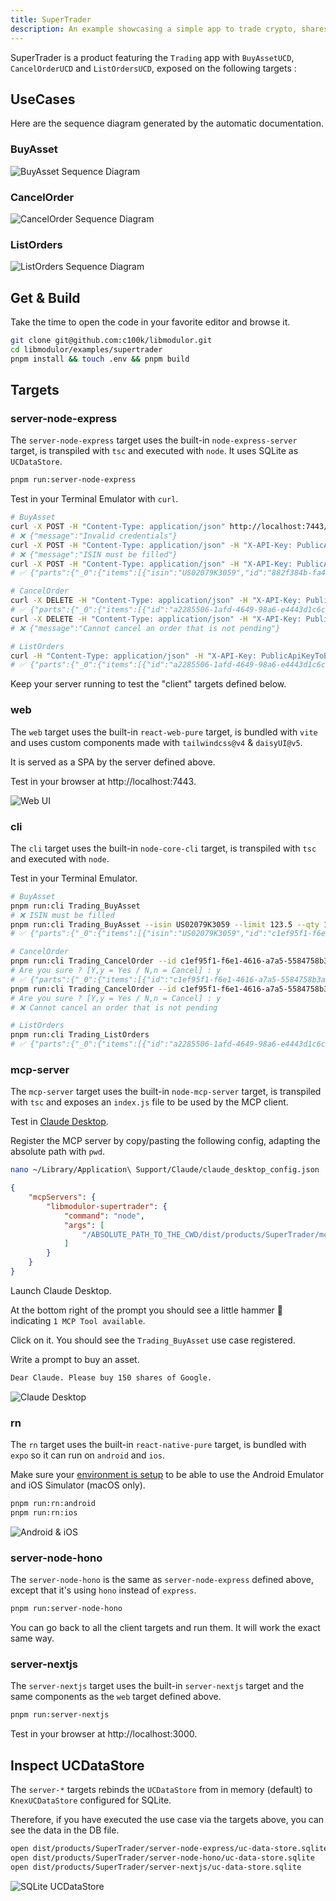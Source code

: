 ```yaml
---
title: SuperTrader
description: An example showcasing a simple app to trade crypto, shares and other assets.
---
```


SuperTrader is a product featuring the `Trading` app with `BuyAssetUCD`, `CancelOrderUCD` and `ListOrdersUCD`, exposed on the following targets :

<Cards>
    <Card description="Server running with Node.js and Express" href="#server-node-express" title="server-node-express"  />
    <Card description="SPA running with React" href="#web" title="web" />
    <Card description="Command Line Interface running with Node.js" href="#cli" title="cli" />
    <Card description="Local Stdio MCP Server running with Node.js" href="#mcp-server" title="mcp-server" />
    <Card description="Android & iOS mobile app" href="#rn" title="rn" />
    <Card description="Server running with Node.js and Hono" href="#server-node-hono" title="server-node-hono"  />
    <Card description="Server running with Next.js" href="#server-nextjs" title="server-nextjs"  />
</Cards>

## UseCases

Here are the sequence diagram generated by the automatic documentation.

### BuyAsset

![BuyAsset Sequence Diagram](./assets/supertrader-buy-asset-sequence-diagram.png)

### CancelOrder

![CancelOrder Sequence Diagram](./assets/supertrader-buy-asset-sequence-diagram.png)

### ListOrders

![ListOrders Sequence Diagram](./assets/supertrader-list-orders-sequence-diagram.png)

## Get & Build

<Callout>
    Take the time to open the code in your favorite editor and browse it.
</Callout>

```sh
git clone git@github.com:c100k/libmodulor.git
cd libmodulor/examples/supertrader
pnpm install && touch .env && pnpm build
```

## Targets

### server-node-express

The `server-node-express` target uses the built-in `node-express-server` target, is transpiled with `tsc` and executed with `node`. It uses SQLite as `UCDataStore`.

```sh
pnpm run:server-node-express
```

Test in your Terminal Emulator with `curl`.

```sh
# BuyAsset
curl -X POST -H "Content-Type: application/json" http://localhost:7443/api/v1/Trading_BuyAsset
# ❌ {"message":"Invalid credentials"}
curl -X POST -H "Content-Type: application/json" -H "X-API-Key: PublicApiKeyToBeChangedWhenDeploying" http://localhost:7443/api/v1/Trading_BuyAsset
# ❌ {"message":"ISIN must be filled"}
curl -X POST -H "Content-Type: application/json" -H "X-API-Key: PublicApiKeyToBeChangedWhenDeploying" -d '{"isin":"US02079K3059","limit":123.5,"qty":150}' http://localhost:7443/api/v1/Trading_BuyAsset
# ✅ {"parts":{"_0":{"items":[{"isin":"US02079K3059","id":"882f384b-fa46-424b-8b82-e0781ab1fbec","limit":123.5,"qty":150,"status":"pending"}],"total":1}}}

# CancelOrder
curl -X DELETE -H "Content-Type: application/json" -H "X-API-Key: PublicApiKeyToBeChangedWhenDeploying" -d '{"id":"882f384b-fa46-424b-8b82-e0781ab1fbec"}' http://localhost:7443/api/v1/Trading_CancelOrder
# ✅ {"parts":{"_0":{"items":[{"id":"a2285506-1afd-4649-98a6-e4443d1c6ce7","isin":"US02079K3059","limit":123.5,"qty":150,"status":"cancelled"}],"total":1}}}
curl -X DELETE -H "Content-Type: application/json" -H "X-API-Key: PublicApiKeyToBeChangedWhenDeploying" -d '{"id":"882f384b-fa46-424b-8b82-e0781ab1fbec"}' http://localhost:7443/api/v1/Trading_CancelOrder
# ❌ {"message":"Cannot cancel an order that is not pending"}

# ListOrders
curl -H "Content-Type: application/json" -H "X-API-Key: PublicApiKeyToBeChangedWhenDeploying" http://localhost:7443/api/v1/Trading_ListOrders
# ✅ {"parts":{"_0":{"items":[{"id":"a2285506-1afd-4649-98a6-e4443d1c6ce7","isin":"US02079K3059","limit":123.5,"qty":150,"status":"cancelled"}],"total":1}}}
```

<Callout>
    Keep your server running to test the "client" targets defined below.
</Callout>

### web

The `web` target uses the built-in `react-web-pure` target, is bundled with `vite` and uses custom components made with `tailwindcss@v4` & `daisyUI@v5`.

It is served as a SPA by the server defined above.

Test in your browser at http://localhost:7443.

![Web UI](./assets/supertrader-target-web-tailwindcss-daisyui.png)

### cli

The `cli` target uses the built-in `node-core-cli` target, is transpiled with `tsc` and executed with `node`.

Test in your Terminal Emulator.

```sh
# BuyAsset
pnpm run:cli Trading_BuyAsset
# ❌ ISIN must be filled
pnpm run:cli Trading_BuyAsset --isin US02079K3059 --limit 123.5 --qty 150
# ✅ {"parts":{"_0":{"items":[{"isin":"US02079K3059","id":"c1ef95f1-f6e1-4616-a7a5-5584758b3a65","limit":123.5,"qty":150,"status":"pending"}],"total":1}}}

# CancelOrder
pnpm run:cli Trading_CancelOrder --id c1ef95f1-f6e1-4616-a7a5-5584758b3a65
# Are you sure ? [Y,y = Yes / N,n = Cancel] : y
# ✅ {"parts":{"_0":{"items":[{"id":"c1ef95f1-f6e1-4616-a7a5-5584758b3a65","isin":"US02079K3059","limit":123.5,"qty":150,"status":"cancelled"}],"total":1}}}
pnpm run:cli Trading_CancelOrder --id c1ef95f1-f6e1-4616-a7a5-5584758b3a65
# Are you sure ? [Y,y = Yes / N,n = Cancel] : y
# ❌ Cannot cancel an order that is not pending

# ListOrders
pnpm run:cli Trading_ListOrders
# ✅ {"parts":{"_0":{"items":[{"id":"a2285506-1afd-4649-98a6-e4443d1c6ce7","isin":"US02079K3059","limit":123.5,"qty":150,"status":"cancelled"},{"id":"882f384b-fa46-424b-8b82-e0781ab1fbec","isin":"US02079K3059","limit":123.5,"qty":150,"status":"pending"},{"id":"c1ef95f1-f6e1-4616-a7a5-5584758b3a65","isin":"US02079K3059","limit":123.5,"qty":150,"status":"cancelled"},{"id":"78509b91-0f33-43a2-b6e3-2ced5a1fa171","isin":"US02079K3059","limit":123.5,"qty":150,"status":"pending"}],"total":4}}}
```

### mcp-server

The `mcp-server` target uses the built-in `node-mcp-server` target, is transpiled with `tsc` and exposes an `index.js` file to be used by the MCP client.

Test in [Claude Desktop](https://claude.ai/download).

Register the MCP server by copy/pasting the following config, adapting the absolute path with `pwd`.

```sh
nano ~/Library/Application\ Support/Claude/claude_desktop_config.json
```

```json
{
    "mcpServers": {
        "libmodulor-supertrader": {
            "command": "node",
            "args": [
                "/ABSOLUTE_PATH_TO_THE_CWD/dist/products/SuperTrader/mcp-server/index.js"
            ]
        }
    }
}
```

Launch Claude Desktop.

At the bottom right of the prompt you should see a little hammer 🔨 indicating `1 MCP Tool available`.

Click on it. You should see the `Trading_BuyAsset` use case registered.

Write a prompt to buy an asset.

```txt
Dear Claude. Please buy 150 shares of Google.
```

![Claude Desktop](./assets/supertrader-target-mcp-server-claude.png)

### rn

The `rn` target uses the built-in `react-native-pure` target, is bundled with `expo` so it can run on `android` and `ios`.

Make sure your [environment is setup](https://reactnative.dev/docs/environment-setup) to be able to use the Android Emulator and iOS Simulator (macOS only).

```sh
pnpm run:rn:android
pnpm run:rn:ios
```

![Android & iOS](./assets/supertrader-target-rn-android-ios.png)

### server-node-hono

The `server-node-hono` is the same as `server-node-express` defined above, except that it's using `hono` instead of `express`.

```sh
pnpm run:server-node-hono
```

You can go back to all the client targets and run them. It will work the exact same way.

### server-nextjs

The `server-nextjs` target uses the built-in `server-nextjs` target and the same components as the `web` target defined above.

```sh
pnpm run:server-nextjs
```

Test in your browser at http://localhost:3000.

## Inspect UCDataStore

The `server-*` targets rebinds the `UCDataStore` from in memory (default) to `KnexUCDataStore` configured for SQLite.

Therefore, if you have executed the use case via the targets above, you can see the data in the DB file.

```sh
open dist/products/SuperTrader/server-node-express/uc-data-store.sqlite
open dist/products/SuperTrader/server-node-hono/uc-data-store.sqlite
open dist/products/SuperTrader/server-nextjs/uc-data-store.sqlite
```

![SQLite UCDataStore](./assets/supertrader-uc-data-store-sqlite.png)
